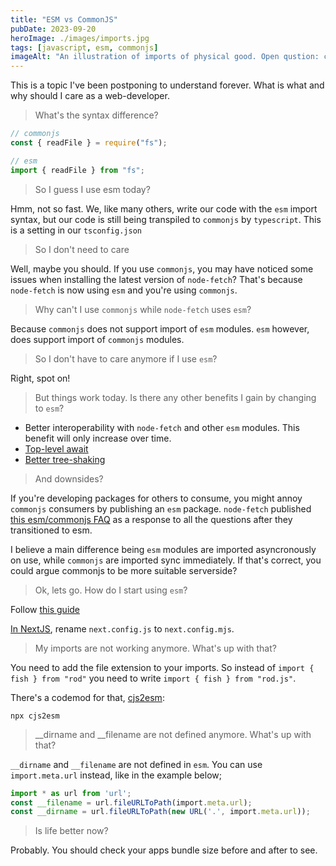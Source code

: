 ```yaml
---
title: "ESM vs CommonJS"
pubDate: 2023-09-20
heroImage: ./images/imports.jpg
tags: [javascript, esm, commonjs]
imageAlt: "An illustration of imports of physical good. Open qustion: can you tree-shake a cargo ship? "
---
```


This is a topic I've been postponing to understand forever. What is what and why should I care as a web-developer.

> What's the syntax difference?

```ts
// commonjs
const { readFile } = require("fs");

// esm
import { readFile } from "fs";
```

> So I guess I use esm today?

Hmm, not so fast. We, like many others, write our code with the `esm` import syntax, but our code is still being transpiled to `commonjs` by `typescript`.
This is a setting in our `tsconfig.json`

> So I don't need to care

Well, maybe you should. If you use `commonjs`, you may have noticed some issues when installing the latest version of `node-fetch`? That's because `node-fetch` is now using `esm` and you're using `commonjs`.

> Why can't I use `commonjs` while `node-fetch` uses `esm`?

Because `commonjs` does not support import of `esm` modules.
`esm` however, does support import of `commonjs` modules.

> So I don't have to care anymore if I use `esm`?

Right, spot on!

> But things work today. Is there any other benefits I gain by changing to `esm`?

- Better interoperability with `node-fetch` and other `esm` modules. This benefit will only increase over time.
- [Top-level await](https://nodejs.org/api/esm.html#top-level-await)
- [Better tree-shaking](https://blog.logrocket.com/tree-shaking-and-code-splitting-in-webpack/)

> And downsides?

If you're developing packages for others to consume, you might annoy `commonjs` consumers by publishing an `esm` package. 
`node-fetch` published [this esm/commonjs FAQ](https://github.com/node-fetch/node-fetch/issues/1279) as a response to all the questions after they transitioned to esm.

I believe a main difference being `esm` modules are imported asyncronously on use, while `commonjs` are imported sync immediately. 
If that's correct, you could argue commonjs to be more suitable serverside?

> Ok, lets go. How do I start using `esm`?

Follow [this guide](https://github.com/node-fetch/node-fetch/issues/1279#issuecomment-915062146)

[In NextJS](https://nextjs.org/docs/pages/api-reference/next-config-js), rename `next.config.js` to `next.config.mjs`.

> My imports are not working anymore. What's up with that?

You need to add the file extension to your imports. So instead of `import { fish } from "rod"` you need to write `import { fish } from "rod.js"`.

There's a codemod for that, [cjs2esm](https://homer0.github.io/cjs2esm/):

```
npx cjs2esm
```

> __dirname and __filename are not defined anymore. What's up with that?

`__dirname` and `__filename` are not defined in `esm`. You can use `import.meta.url` instead, like in the example below;

```ts
import * as url from 'url';
const __filename = url.fileURLToPath(import.meta.url);
const __dirname = url.fileURLToPath(new URL('.', import.meta.url));
```

> Is life better now?

Probably. You should check your apps bundle size before and after to see.

